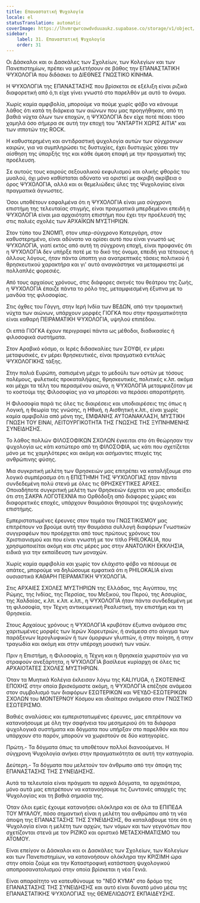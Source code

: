 ```yaml
---
title: Επαναστατική Ψυχολογία
locale: el
statusTranslation: automatic
coverImage: https://lhvmrqwrcowdvduuaukz.supabase.co/storage/v1/object/public/strapi-uploads/small_cover-educacion-fundamental.webp-2d51a7828a2b1309555be27f7e2a61a0.webp
sidebar:
    label: 31. Επαναστατική Ψυχολογία
    order: 31
---
```

Οι Δάσκαλοι και οι Δασκάλες των Σχολείων, των Κολεγίων και των Πανεπιστημίων, πρέπει να μελετήσουν σε βάθος την ΕΠΑΝΑΣΤΑΤΙΚΗ ΨΥΧΟΛΟΓΙΑ που διδάσκει το ΔΙΕΘΝΕΣ ΓΝΩΣΤΙΚΟ ΚΙΝΗΜΑ.

Η ΨΥΧΟΛΟΓΙΑ της ΕΠΑΝΑΣΤΑΣΗΣ που βρίσκεται σε εξέλιξη είναι ριζικά διαφορετική από ό,τι είχε γίνει γνωστό στο παρελθόν με αυτό το όνομα.

Χωρίς καμία αμφιβολία, μπορούμε να πούμε χωρίς φόβο να κάνουμε λάθος ότι κατά τη διάρκεια των αιώνων που μας προηγήθηκαν, από τη βαθιά νύχτα όλων των εποχών, η ΨΥΧΟΛΟΓΙΑ δεν είχε ποτέ πέσει τόσο χαμηλά όσο σήμερα σε αυτή την εποχή του "ΑΝΤΑΡΤΗ ΧΩΡΙΣ ΑΙΤΙΑ" και των ιπποτών της ROCK.

Η καθυστερημένη και αντιδραστική ψυχολογία αυτών των σύγχρονων καιρών, για να συμπληρώσει τις δυστυχίες, έχει δυστυχώς χάσει την αίσθηση της ύπαρξής της και κάθε άμεση επαφή με την πραγματική της προέλευση.

Σε αυτούς τους καιρούς σεξουαλικού εκφυλισμού και ολικής φθοράς του μυαλού, όχι μόνο καθίσταται αδύνατο να οριστεί με ακριβή ακρίβεια ο όρος ΨΥΧΟΛΟΓΙΑ, αλλά και οι θεμελιώδεις ύλες της Ψυχολογίας είναι πραγματικά άγνωστες.

Όσοι υποθέτουν εσφαλμένα ότι η ΨΥΧΟΛΟΓΙΑ είναι μια σύγχρονη επιστήμη της τελευταίας στιγμής, είναι πραγματικά μπερδεμένοι επειδή η ΨΥΧΟΛΟΓΙΑ είναι μια αρχαιότατη επιστήμη που έχει την προέλευσή της στις παλιές σχολές των ΑΡΧΑΪΚΩΝ ΜΥΣΤΗΡΙΩΝ.

Στον τύπο του ΣΝΟΜΠ, στον υπερ-σύγχρονο Κατεργάρη, στον καθυστερημένο, είναι αδύνατο να ορίσει αυτό που είναι γνωστό ως ΨΥΧΟΛΟΓΙΑ, γιατί εκτός από αυτή τη σύγχρονη εποχή, είναι προφανές ότι η ΨΥΧΟΛΟΓΙΑ δεν υπήρξε ποτέ με το δικό της όνομα, επειδή για τέτοιους ή άλλους λόγους, ήταν πάντα ύποπτη για ανατρεπτικές τάσεις πολιτικού ή θρησκευτικού χαρακτήρα και γι' αυτό αναγκάστηκε να μεταμφιεστεί με πολλαπλές φορεσιές.

Από τους αρχαίους χρόνους, στις διάφορες σκηνές του θεάτρου της ζωής, η ΨΥΧΟΛΟΓΙΑ έπαιζε πάντα το ρόλο της, μεταμφιεσμένη έξυπνα με το μανδύα της φιλοσοφίας.

Στις όχθες του Γάγγη, στην Ιερή Ινδία των ΒΕΔΩΝ, από την τρομακτική νύχτα των αιώνων, υπάρχουν μορφές ΓΙΟΓΚΑ που στην πραγματικότητα είναι καθαρή ΠΕΙΡΑΜΑΤΙΚΗ ΨΥΧΟΛΟΓΙΑ, υψηλού επιπέδου.

Οι επτά ΓΙΟΓΚΑ έχουν περιγραφεί πάντα ως μέθοδοι, διαδικασίες ή φιλοσοφικά συστήματα.

Στον Αραβικό κόσμο, οι Ιερές διδασκαλίες των ΣΟΥΦΙ, εν μέρει μεταφυσικές, εν μέρει θρησκευτικές, είναι πραγματικά εντελώς ΨΥΧΟΛΟΓΙΚΗΣ τάξης.

Στην παλιά Ευρώπη, σαπισμένη μέχρι το μεδούλι των οστών με τόσους πολέμους, φυλετικές προκαταλήψεις, θρησκευτικές, πολιτικές κ.λπ. ακόμα και μέχρι τα τέλη του περασμένου αιώνα, η ΨΥΧΟΛΟΓΙΑ μεταμφιεζόταν με το κοστούμι της Φιλοσοφίας για να μπορέσει να περάσει απαρατήρητη.

Η Φιλοσοφία παρά τις όλες τις διαιρέσεις και υποδιαιρέσεις της όπως η Λογική, η θεωρία της γνώσης, η Ηθική, η Αισθητική κ.λπ., είναι χωρίς καμία αμφιβολία από μόνη της, ΕΜΦΑΝΗΣ ΑΥΤΟΑΝΑΚΛΑΣΗ, ΜΥΣΤΙΚΗ ΓΝΩΣΗ ΤΟΥ ΕΙΝΑΙ, ΛΕΙΤΟΥΡΓΙΚΟΤΗΤΑ ΤΗΣ ΓΝΩΣΗΣ ΤΗΣ ΞΥΠΝΗΜΕΝΗΣ ΣΥΝΕΙΔΗΣΗΣ.

Το λάθος πολλών ΦΙΛΟΣΟΦΙΚΩΝ ΣΧΟΛΩΝ έγκειται στο ότι θεώρησαν την ψυχολογία ως κάτι κατώτερο από τη ΦΙΛΟΣΟΦΙΑ, ως κάτι που σχετίζεται μόνο με τις χαμηλότερες και ακόμη και ασήμαντες πτυχές της ανθρώπινης φύσης.

Μια συγκριτική μελέτη των Θρησκειών μας επιτρέπει να καταλήξουμε στο λογικό συμπέρασμα ότι η ΕΠΙΣΤΗΜΗ ΤΗΣ ΨΥΧΟΛΟΓΙΑΣ ήταν πάντα συνδεδεμένη πολύ στενά με όλες τις ΘΡΗΣΚΕΥΤΙΚΕΣ ΑΡΧΕΣ. Οποιαδήποτε συγκριτική μελέτη των Θρησκειών έρχεται να μας αποδείξει ότι στη ΣΑΚΡΑ ΛΟΓΟΤΕΧΝΙΑ πιο Ορθόδοξη από διάφορες χώρες και διαφορετικές εποχές, υπάρχουν θαυμάσιοι θησαυροί της ψυχολογικής επιστήμης.

Εμπεριστατωμένες έρευνες στον τομέα του ΓΝΩΣΤΙΚΙΣΜΟΥ μας επιτρέπουν να βρούμε αυτή την θαυμάσια συλλογή διαφόρων Γνωστικών συγγραφέων που προέρχεται από τους πρώτους χρόνους του Χριστιανισμού και που είναι γνωστή με τον τίτλο PHILOKALIA, που χρησιμοποιείται ακόμη και στις μέρες μας στην ΑΝΑΤΟΛΙΚΗ ΕΚΚΛΗΣΙΑ, ειδικά για την εκπαίδευση των μοναχών.

Χωρίς καμία αμφιβολία και χωρίς τον ελάχιστο φόβο να πέσουμε σε απάτες, μπορούμε να δηλώσουμε εμφατικά ότι η PHILOKALIA είναι ουσιαστικά ΚΑΘΑΡΗ ΠΕΙΡΑΜΑΤΙΚΗ ΨΥΧΟΛΟΓΙΑ.

Στις ΑΡΧΑΙΕΣ ΣΧΟΛΕΣ ΜΥΣΤΗΡΙΩΝ της Ελλάδας, της Αιγύπτου, της Ρώμης, της Ινδίας, της Περσίας, του Μεξικού, του Περού, της Ασσυρίας, της Χαλδαίας, κ.λπ. κ.λπ. κ.λπ., η ΨΥΧΟΛΟΓΙΑ ήταν πάντα συνδεδεμένη με τη φιλοσοφία, την Τέχνη αντικειμενική Ρεαλιστική, την επιστήμη και τη Θρησκεία.

Στους Αρχαίους χρόνους η ΨΥΧΟΛΟΓΙΑ κρυβόταν έξυπνα ανάμεσα στις χαριτωμένες μορφές των Ιερών Χορευτριών, ή ανάμεσα στο αίνιγμα των παράξενων Ιερογλυφικών ή των όμορφων γλυπτών, ή στην ποίηση, ή στην τραγωδία και ακόμη και στην υπέροχη μουσική των ναών.

Πριν η Επιστήμη, η Φιλοσοφία, η Τέχνη και η Θρησκεία χωριστούν για να στραφούν ανεξάρτητα, η ΨΥΧΟΛΟΓΙΑ βασίλευε κυρίαρχη σε όλες τις ΑΡΧΑΙΟΤΑΤΕΣ ΣΧΟΛΕΣ ΜΥΣΤΗΡΙΩΝ.

Όταν τα Μυητικά Κολέγια έκλεισαν λόγω της KALIYUGA, ή ΣΚΟΤΕΙΝΗΣ ΕΠΟΧΗΣ στην οποία βρισκόμαστε ακόμη, η ΨΥΧΟΛΟΓΙΑ επέζησε ανάμεσα στον συμβολισμό των διαφόρων ΕΣΩΤΕΡΙΚΩΝ και ΨΕΥΔΟ-ΕΣΩΤΕΡΙΚΩΝ ΣΧΟΛΩΝ του ΜΟΝΤΕΡΝΟΥ Κόσμου και ιδιαίτερα ανάμεσα στον ΓΝΩΣΤΙΚΟ ΕΣΩΤΕΡΙΣΜΟ.

Βαθιές αναλύσεις και εμπεριστατωμένες έρευνες, μας επιτρέπουν να κατανοήσουμε με όλη την σαφήνεια του μεσημεριού ότι τα διάφορα ψυχολογικά συστήματα και δόγματα που υπήρξαν στο παρελθόν και που υπάρχουν στο παρόν, μπορούν να χωριστούν σε δύο κατηγορίες.

Πρώτη.- Τα δόγματα όπως τα υποθέτουν πολλοί διανοούμενοι. Η σύγχρονη Ψυχολογία ανήκει στην πραγματικότητα σε αυτή την κατηγορία.

Δεύτερη.- Τα δόγματα που μελετούν τον άνθρωπο από την άποψη της ΕΠΑΝΑΣΤΑΣΗΣ ΤΗΣ ΣΥΝΕΙΔΗΣΗΣ.

Αυτά τα τελευταία είναι πράγματι τα αρχικά Δόγματα, τα αρχαιότερα, μόνο αυτά μας επιτρέπουν να κατανοήσουμε τις ζωντανές απαρχές της Ψυχολογίας και τη βαθιά σημασία της.

Όταν όλοι εμείς έχουμε κατανοήσει ολόκληρα και σε όλα τα ΕΠΙΠΕΔΑ ΤΟΥ ΜΥΑΛΟΥ, πόσο σημαντική είναι η μελέτη του ανθρώπου από τη νέα άποψη της ΕΠΑΝΑΣΤΑΣΗΣ ΤΗΣ ΣΥΝΕΙΔΗΣΗΣ, θα καταλάβουμε τότε ότι η Ψυχολογία είναι η μελέτη των αρχών, των νόμων και των γεγονότων που σχετίζονται στενά με τον ΡΙΖΙΚΟ και οριστικό ΜΕΤΑΣΧΗΜΑΤΙΣΜΟ του ΑΤΟΜΟΥ.

Είναι επείγον οι Δάσκαλοι και οι Δασκάλες των Σχολείων, των Κολεγίων και των Πανεπιστημίων, να κατανοήσουν ολόκληρα την ΚΡΙΣΙΜΗ ώρα στην οποία ζούμε και την Καταστροφική κατάσταση ψυχολογικού αποπροσανατολισμού στην οποία βρίσκεται η νέα Γενιά.

Είναι απαραίτητο να κατευθύνουμε το "ΝΕΟ ΚΥΜΑ" στο δρόμο της ΕΠΑΝΑΣΤΑΣΗΣ ΤΗΣ ΣΥΝΕΙΔΗΣΗΣ και αυτό είναι δυνατό μόνο μέσω της ΕΠΑΝΑΣΤΑΤΙΚΗΣ ΨΥΧΟΛΟΓΙΑΣ της ΘΕΜΕΛΙΩΔΟΥΣ ΕΚΠΑΙΔΕΥΣΗΣ.

